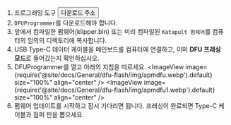 1. 프로그래밍 도구 <Button variant="contained" disableElevation href="https://mellow-next.klipper.cn/docs/ResDownload/auxiliary_software/">다운로드 주소</Button>
2. `DFUProgrammer`를 다운로드해야 합니다.
3. 앞에서 컴파일한 펌웨어(klipper.bin) 또는 미리 컴파일된 `Katapult 펌웨어`를 컴퓨터의 임의의 디렉토리에 복사합니다.
4. USB Type-C 데이터 케이블을 메인보드를 컴퓨터에 연결하고, 이미 **DFU 프래싱 모드**로 들어갔는지 확인하십시오.
5. DFUProgrammer를 열고 아래의 지침을 따르세요.
    <ImageView image={require('@site/docs/General/dfu-flash/img/apmdfu.webp').default} size="100%" align="center" />
    <ImageView image={require('@site/docs/General/dfu-flash/img/apmdfu1.webp').default} size="100%" align="center" />
6. 펌웨어 업데이트를 시작하고 잠시 기다리면 됩니다. 프래싱이 완료되면 Type-C 케이블과 점퍼 핀을 뽑으세요.
